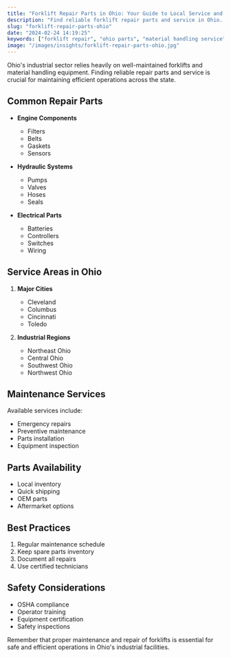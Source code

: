 ```yaml
---
title: "Forklift Repair Parts in Ohio: Your Guide to Local Service and Parts"
description: "Find reliable forklift repair parts and service in Ohio. Learn about local suppliers, maintenance services, and parts availability."
slug: "forklift-repair-parts-ohio"
date: "2024-02-24 14:19:25"
keywords: ["forklift repair", "ohio parts", "material handling service"]
image: "/images/insights/forklift-repair-parts-ohio.jpg"
---
```



Ohio's industrial sector relies heavily on well-maintained forklifts and material handling equipment. Finding reliable repair parts and service is crucial for maintaining efficient operations across the state.

## Common Repair Parts

- **Engine Components**
  - Filters
  - Belts
  - Gaskets
  - Sensors

- **Hydraulic Systems**
  - Pumps
  - Valves
  - Hoses
  - Seals

- **Electrical Parts**
  - Batteries
  - Controllers
  - Switches
  - Wiring

## Service Areas in Ohio

1. **Major Cities**
   - Cleveland
   - Columbus
   - Cincinnati
   - Toledo

2. **Industrial Regions**
   - Northeast Ohio
   - Central Ohio
   - Southwest Ohio
   - Northwest Ohio

## Maintenance Services

Available services include:
- Emergency repairs
- Preventive maintenance
- Parts installation
- Equipment inspection

## Parts Availability

- Local inventory
- Quick shipping
- OEM parts
- Aftermarket options

## Best Practices

1. Regular maintenance schedule
2. Keep spare parts inventory
3. Document all repairs
4. Use certified technicians

## Safety Considerations

- OSHA compliance
- Operator training
- Equipment certification
- Safety inspections

Remember that proper maintenance and repair of forklifts is essential for safe and efficient operations in Ohio's industrial facilities. 